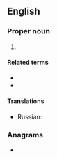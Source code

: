 {{also|nyc|nyç}}
==English==

===Proper noun===
{{en-proper noun}}

# {{initialism of|lang=en|New York City}}

====Related terms====
* {{l|en|NYS}}
* {{l|en|NY}}

====Translations====
{{trans-top|New York City}}
* Russian: {{t|ru|г. Нью-Йо́рк|m}}
{{trans-mid}}
{{trans-bottom}}

===Anagrams===
* {{anagrams|en|a=cny|cyn-}}
